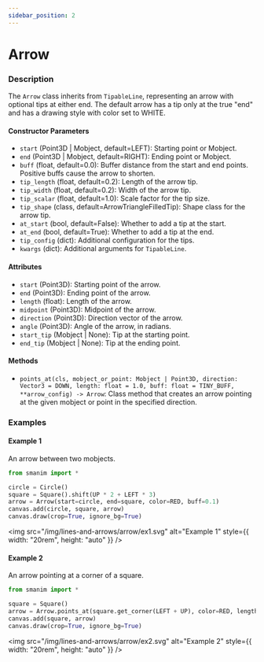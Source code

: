 ```yaml
---
sidebar_position: 2
---
```


# Arrow

### Description

The `Arrow` class inherits from `TipableLine`, representing an arrow with optional tips at either end.
The default arrow has a tip only at the true "end" and has a drawing style with color set to WHITE.

#### Constructor Parameters

- `start` (Point3D | Mobject, default=LEFT): Starting point or Mobject.
- `end` (Point3D | Mobject, default=RIGHT): Ending point or Mobject.
- `buff` (float, default=0.0): Buffer distance from the start and end points. Positive buffs cause the arrow to shorten.
- `tip_length` (float, default=0.2): Length of the arrow tip.
- `tip_width` (float, default=0.2): Width of the arrow tip.
- `tip_scalar` (float, default=1.0): Scale factor for the tip size.
- `tip_shape` (class, default=ArrowTriangleFilledTip): Shape class for the arrow tip.
- `at_start` (bool, default=False): Whether to add a tip at the start.
- `at_end` (bool, default=True): Whether to add a tip at the end.
- `tip_config` (dict): Additional configuration for the tips.
- `kwargs` (dict): Additional arguments for `TipableLine`.

#### Attributes

- `start` (Point3D): Starting point of the arrow.
- `end` (Point3D): Ending point of the arrow.
- `length` (float): Length of the arrow.
- `midpoint` (Point3D): Midpoint of the arrow.
- `direction` (Point3D): Direction vector of the arrow.
- `angle` (Point3D): Angle of the arrow, in radians.
- `start_tip` (Mobject | None): Tip at the starting point.
- `end_tip` (Mobject | None): Tip at the ending point.

#### Methods

- `points_at(cls, mobject_or_point: Mobject | Point3D, direction: Vector3 = DOWN, length: float = 1.0, buff: float = TINY_BUFF, **arrow_config) -> Arrow`: Class method that creates an arrow pointing at the given mobject or point in the specified direction.

### Examples

#### Example 1

An arrow between two mobjects.

```python
from smanim import *

circle = Circle()
square = Square().shift(UP * 2 + LEFT * 3)
arrow = Arrow(start=circle, end=square, color=RED, buff=0.1)
canvas.add(circle, square, arrow)
canvas.draw(crop=True, ignore_bg=True)
```

<img
  src="/img/lines-and-arrows/arrow/ex1.svg"
  alt="Example 1"
  style={{ width: "20rem", height: "auto" }}
/>

#### Example 2

An arrow pointing at a corner of a square.

```python
from smanim import *

square = Square()
arrow = Arrow.points_at(square.get_corner(LEFT + UP), color=RED, length=0.5)
canvas.add(square, arrow)
canvas.draw(crop=True, ignore_bg=True)
```

<img
  src="/img/lines-and-arrows/arrow/ex2.svg"
  alt="Example 2"
  style={{ width: "20rem", height: "auto" }}
/>
